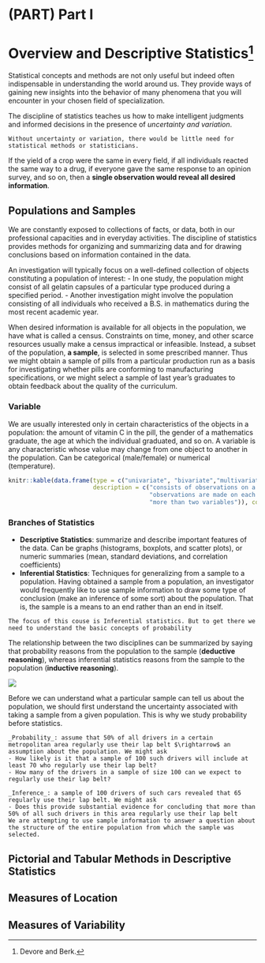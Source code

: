 # (PART) Part I {-} 


# Overview and Descriptive Statistics[^3] {#intro}

[^3]: Devore and Berk.

Statistical concepts and methods are not only useful but indeed often indispensable in understanding the world around us. They provide ways of gaining
new insights into the behavior of many phenomena that you will encounter in your chosen field of specialization.  

The discipline of statistics teaches us how to make intelligent judgments and informed decisions in the presence of _uncertainty and variation_. 

```block2
Without uncertainty or variation, there would be little need for statistical methods or statisticians. 
```

If the yield of a crop were the same in every field, if all individuals reacted the same way to a drug, if everyone gave the same response to an opinion survey, and so on, then a **single observation would reveal all desired information**.


## Populations and Samples

We are constantly exposed to collections of facts, or data, both in our professional capacities and in everyday activities. The discipline of statistics provides methods for organizing and summarizing data and for drawing conclusions based on information contained in the data.

An investigation will typically focus on a well-defined collection of objects constituting a population of interest:
- In one study, the population might consist of all gelatin capsules of a particular type produced during a specified period.
- Another investigation might involve the population consisting of all individuals who received a B.S. in mathematics during the most recent academic year.

When desired information is available for all objects in the population, we have what is called a census. Constraints on time, money, and other scarce resources usually make a census impractical or infeasible. Instead, a subset of the population, **a sample**, is selected in some prescribed manner. Thus we might obtain a sample of pills from a particular production run as a basis for investigating whether pills are conforming to manufacturing specifications, or we might select a sample of last year's graduates to obtain feedback about the quality of the curriculum.

### Variable

We are usually interested only in certain characteristics of the objects in a population: the amount of vitamin C in the pill, the gender of a mathematics
graduate, the age at which the individual graduated, and so on. A variable is any characteristic whose value may change from one object to another in the population. Can be categorical (male/female) or numerical (temperature). 

```r
knitr::kable(data.frame(type = c("univariate", "bivariate","multivariate"), 
                        description = c("consists of observations on a single variable",
                                        "observations are made on each of two variables",
                                        "more than two variables")), col.names = c("data type","description"))
```


### Branches of Statistics

- **Descriptive Statistics**: summarize and describe important features of the data. Can be graphs (histograms, boxplots, and scatter plots), or numeric summaries (mean, standard deviations, and correlation coefficients)
- **Inferential Statistics**: Techniques for generalizing from a sample to a population. Having obtained a sample from a population, an investigator would frequently like to use sample information to draw some type of conclusion (make an inference of some sort) about the population. That is, the sample is a means to an end rather than an end in itself. 

```block2
The focus of this couse is Inferential statistics. But to get there we need to understand the basic concepts of probability
```

The relationship between the two disciplines can be summarized by saying that probability reasons from the population to the sample (**deductive reasoning**), whereas inferential statistics reasons from the sample to the population (**inductive reasoning**).

![](images/probstat.png)


Before we can understand what a particular sample can tell us about the population, we should first understand the uncertainty associated with taking a
sample from a given population. This is why we study probability before statistics.



```example
_Probability_: assume that 50% of all drivers in a certain metropolitan area regularly use their lap belt $\rightarrow$ an assumption about the population. We might ask
- How likely is it that a sample of 100 such drivers will include at least 70 who regularly use their lap belt? 
- How many of the drivers in a sample of size 100 can we expect to regularly use their lap belt?  

_Inference_: a sample of 100 drivers of such cars revealed that 65 regularly use their lap belt. We might ask  
- Does this provide substantial evidence for concluding that more than 50% of all such drivers in this area regularly use their lap belt
We are attempting to use sample information to answer a question about the structure of the entire population from which the sample was selected.
```

## Pictorial and Tabular Methods in Descriptive Statistics


## Measures of Location


## Measures of Variability

